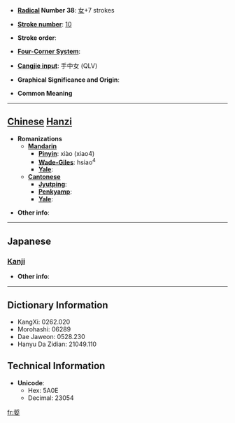 * '''[[Wiktionary:Chinese radical index| Radical]] Number 38''': [[Wiktionary:Chinese radical index 女|女]]+7 strokes

* '''[[Wiktionary:Chinese total strokes index|Stroke number]]''': [[Wiktionary:Chinese total strokes index 10|10]]

* '''Stroke order''': 

* '''[[Wiktionary:Chinese four corner index|Four-Corner System]]''': 

* '''[[Wiktionary:Chinese Cangjie index|Cangjie input]]''': 手中女 (QLV)

* '''Graphical Significance and Origin''': 

* '''Common Meaning'''

----

== [[Chinese]] [[Hanzi]] ==

* '''Romanizations'''
** '''[[Mandarin]]'''
*** '''[[Pinyin]]''': xiào (xiao4)
*** '''[[Wade-Giles]]''': hsiao<sup>4</sup>
*** '''[[Yale]]''': 
** '''[[Cantonese]]'''
*** '''[[Jyutping]]''':
*** '''[[Penkyamp]]''': 
*** '''[[Yale]]''': 

* '''Other info''': 

----

==Japanese==
===[[Kanji]]===
{{kanji|on readings=[[けつ]] (ketsu), [[けち]] (kechi), [[きょう]] (kyō)
|kun readings=[[ここちよい]] (kokochiyoi), [[よろこぶ]] (yorokobu)
}}

* '''Other info''':  

----

== Dictionary Information ==

* KangXi: 0262.020
* Morohashi: 06289
* Dae Jaweon: 0528.230
* Hanyu Da Zidian: 21049.110

== Technical Information ==

* '''Unicode''':
** Hex: 5A0E
** Decimal: 23054

[[fr:娎]]